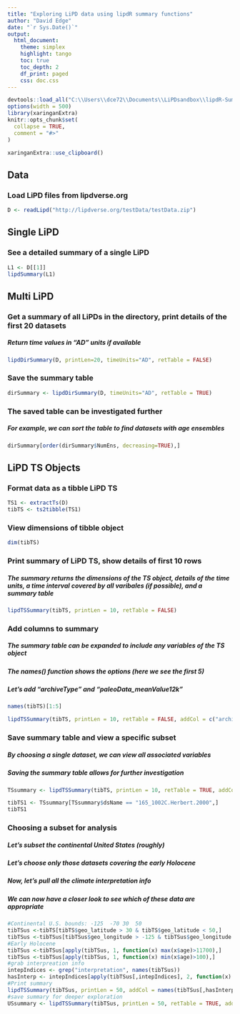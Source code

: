 ```yaml
---
title: "Exploring LiPD data using lipdR summary functions"
author: "David Edge"
date: "`r Sys.Date()`"
output: 
  html_document:
    theme: simplex
    highlight: tango
    toc: true
    toc_depth: 2
    df_print: paged
    css: doc.css
---
```


<style type="text/css">
.main-container {
  max-width: 100% !important;
  margin: auto;
}
</style>

```r
devtools::load_all("C:\\Users\\dce72\\Documents\\LiPDsandbox\\lipdR-Summarize")
options(width = 500)
library(xaringanExtra)
knitr::opts_chunk$set(
  collapse = TRUE,
  comment = "#>"
)
```


```r
xaringanExtra::use_clipboard()
```

## Data
### Load LiPD files from lipdverse.org

```r

D <- readLipd("http://lipdverse.org/testData/testData.zip")

```
## Single LiPD
### See a detailed summary of a single LiPD

```r

L1 <- D[[1]]
lipdSummary(L1)

```
## Multi LiPD

### Get a summary of all LiPDs in the directory, print details of the first 20 datasets

##### Return time values in "AD" units if available

```r

lipdDirSummary(D, printLen=20, timeUnits="AD", retTable = FALSE)

```
### Save the summary table

```r

dirSummary <- lipdDirSummary(D, timeUnits="AD", retTable = TRUE)

```
### The saved table can be investigated further

##### For example, we can sort the table to find datasets with age ensembles

```r
dirSummary[order(dirSummary$NumEns, decreasing=TRUE),]
```


## LiPD TS Objects

### Format data as a tibble LiPD TS

```r

TS1 <- extractTs(D)
tibTS <- ts2tibble(TS1)

```

### View dimensions of tibble object

```r
dim(tibTS)
```

### Print summary of LiPD TS, show details of first 10 rows

##### The summary returns the dimensions of the TS object, details of the time units, a time interval covered by all varibales (if possible), and a summary table

```r

lipdTSSummary(tibTS, printLen = 10, retTable = FALSE)

```
### Add columns to summary

##### The summary table can be expanded to include any variables of the TS object
##### The names() function shows the options (here we see the first 5)
##### Let's add "archiveType" and "paleoData_meanValue12k"

```r
names(tibTS)[1:5]

lipdTSSummary(tibTS, printLen = 10, retTable = FALSE, addCol = c("archiveType", "paleoData_meanValue12k"))
```



### Save summary table and view a specific subset

##### By choosing a single dataset, we can view all associated variables
##### Saving the summary table allows for further investigation

```r

TSsummary <- lipdTSSummary(tibTS, printLen = 10, retTable = TRUE, addCol = c("archiveType", "paleoData_meanValue12k"))

tibTS1 <- TSsummary[TSsummary$dsName == "165_1002C.Herbert.2000",]
tibTS1

```
### Choosing a subset for analysis

##### Let's subset the continental United States (roughly)

##### Let's choose only those datasets covering the early Holocene

##### Now, let's pull all the climate interpretation info

##### We can now have a closer look to see which of these data are appropriate

```r
#Continental U.S. bounds: -125	-70 30	50
tibTSus <-tibTS[tibTS$geo_latitude > 30 & tibTS$geo_latitude < 50,]
tibTSus <-tibTSus[tibTSus$geo_longitude > -125 & tibTSus$geo_longitude < -70,]
#Early Holocene
tibTSus <-tibTSus[apply(tibTSus, 1, function(x) max(x$age)>11700),]
tibTSus <-tibTSus[apply(tibTSus, 1, function(x) min(x$age)>100),]
#grab interpreation info
intepIndices <- grep("interpretation", names(tibTSus))
hasInterp <- intepIndices[apply(tibTSus[,intepIndices], 2, function(x) sum(!is.na(x))>0)]
#Print summary
lipdTSSummary(tibTSus, printLen = 50, addCol = names(tibTSus[,hasInterp]))
#save summary for deeper exploration
USsummary <- lipdTSSummary(tibTSus, printLen = 50, retTable = TRUE, addCol = names(tibTSus[,hasInterp]))
```

